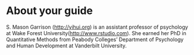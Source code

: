 # About your guide {-}

S. Mason Garrison (<http://yihui.org>) is an assistant professor of psychology at Wake Forest University(<http://www.rstudio.com>). She earned her PhD in Quantitative Methods from Peabody Colleges' Department of Psychology and Human Development at Vanderbilt University.
